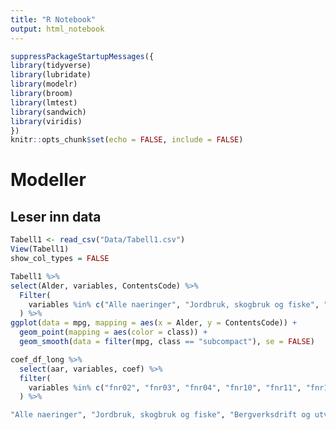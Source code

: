 ```yaml
---
title: "R Notebook"
output: html_notebook
---
```


```r
suppressPackageStartupMessages({
library(tidyverse)
library(lubridate)
library(modelr)
library(broom)
library(lmtest)
library(sandwich)
library(viridis)
})
knitr::opts_chunk$set(echo = FALSE, include = FALSE)
```

# Modeller

## Leser inn data

```r
Tabell1 <- read_csv("Data/Tabell1.csv")
View(Tabell1)
show_col_types = FALSE
```
 

```r
Tabell1 %>% 
select(Alder, variables, ContentsCode) %>% 
  Filter(
    variables %in% c("Alle naeringer", "Jordbruk, skogbruk og fiske", "Bergverksdrift og utvinning", "Industri", "Elektrisitet, vann og renevasjon", "Bygge- og anleggsvirksomhet","Varehandel, reparasjon av motorvogner", "Transport og lagring", "Overnattings- og serveringsvriksomhet", "Informasjon og kommunikasjon", "Finansiering og forsikring ", "Teknisk tjenesteyting, eiendosmdrift", "Forretningsmessig tjenesteyting", "Off.adm., forsvar, sosialforsikring", "Undervisning", "Helse- og sosialtjenester", "Personlig tjenesteyting", "Uoppgitt")
  ) %>% 
ggplot(data = mpg, mapping = aes(x = Alder, y = ContentsCode)) + 
  geom_point(mapping = aes(color = class)) + 
  geom_smooth(data = filter(mpg, class == "subcompact"), se = FALSE)
```

```r
coef_df_long %>% 
  select(aar, variables, coef) %>% 
  filter(
    variables %in% c("fnr02", "fnr03", "fnr04", "fnr10", "fnr11", "fnr12", "fnr14")
  ) %>% 
```


```r
"Alle naeringer", "Jordbruk, skogbruk og fiske", "Bergverksdrift og utvinning", "Industri", "Elektrisitet, vann og renevasjon", "Bygge- og anleggsvirksomhet","Varehandel, reparasjon av motorvogner", "Transport og lagring", "Overnattings- og serveringsvriksomhet", "Informasjon og kommunikasjon", "Finansiering og forsikring ", "Teknisk tjenesteyting, eiendosmdrift", "Forretningsmessig tjenesteyting", "Off.adm., forsvar, sosialforsikring", "Undervisning", "Helse- og sosialtjenester", "Personlig tjenesteyting", "Uoppgitt"
```

